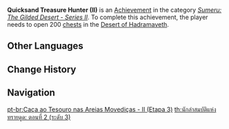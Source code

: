 {{Achievement Infobox
|title        = Quicksand Treasure Hunter (II)
|id           = 80233
|order id     = 213
|category     = Sumeru: The Gilded Desert - Series II
|description  = Open 200 treasure [[chests]] in the [[Desert of Hadramaveth]].
|requirements = 
|primogems    = 20
|tracking     = 
|topic        = Chests
|hidden       = 
|set          = Quicksand Treasure Hunter (II)
|tier         = 3
|tiers_total  = 3
}}
'''Quicksand Treasure Hunter (II)''' is an [[Achievement]] in the category ''[[Sumeru: The Gilded Desert - Series II]]''. To complete this achievement, the player needs to open 200 [[chests]] in the [[Desert of Hadramaveth]].
<!--
==Gameplay Notes==
* 

==Trivia==
* 

==Gallery==
{{Preview
|size=300px
|file=
|caption=
}}

==Video Guides==
{{EVT
|video1   = 
|caption1 = 
}}-->
==Other Languages==
{{Transclude|Quicksand Treasure Hunter (II)|Other Languages}}

==Change History==
{{Change History|3.4|page=Quicksand Treasure Hunter (II)}}
<!--
==References==
{{Reflist}}
-->
==Navigation==
{{Achievement Navbox}}

[[pt-br:Caça ao Tesouro nas Areias Movediças - II (Etapa 3)]]
[[th:นักล่าสมบัติแห่งทรายดูด: ตอนที่ 2 (ระดับ 3)]]